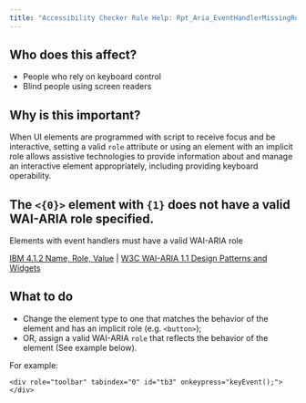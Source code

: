 ```yaml
---
title: "Accessibility Checker Rule Help: Rpt_Aria_EventHandlerMissingRole_Native_Host_Sematics"
---
```


<div className="toolHelp">
<Row>
<Column colLg={5} colMd={3} colSm={4} className="toolLeft">

## Who does this affect?

 * People who rely on keyboard control
 * Blind people using screen readers

## Why is this important?

When UI elements are programmed with script to receive focus and be interactive, setting a valid `role` attribute or using an element with an implicit role allows assistive technologies to provide information about and manage an interactive element appropriately, including providing keyboard operability.

</Column>
<Column colLg={11} colMd={5} colSm={4} className="toolMain">

<div id="locLevel"></div>

## The `<{0}>` element with `{1}` does not have a valid WAI-ARIA role specified.
Elements with event handlers must have a valid WAI-ARIA role

[IBM 4.1.2 Name, Role, Value](http://www.ibm.com/able/guidelines/ci162/name_role_value.html) | [W3C WAI-ARIA 1.1 Design Patterns and Widgets](https://www.w3.org/TR/wai-aria-practices-1.1/#aria_ex)

<div id="locSnippet"></div>

## What to do

 * Change the element type to one that matches the behavior of the element and has an implicit role (e.g. `<button>`);
 * OR, assign a valid WAI-ARIA `role` that reflects the behavior of the element (See example below).

For example:

```
<div role="toolbar" tabindex="0" id="tb3" onkeypress="keyEvent();">
</div>
```

</Column>
</Row>
</div>

